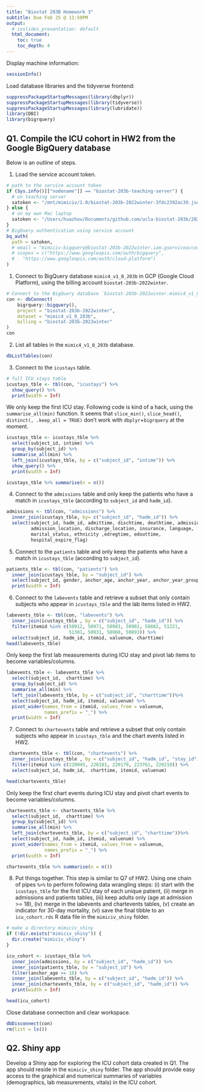 ```yaml
---
title: "Biostat 203B Homework 3"
subtitle: Due Feb 25 @ 11:59PM
output:
  # ioslides_presentation: default
  html_document:
    toc: true
    toc_depth: 4
---
```


Display machine information:
```r
sessionInfo()
```

Load database libraries and the tidyverse frontend:
```r
suppressPackageStartupMessages(library(dbplyr))
suppressPackageStartupMessages(library(tidyverse))
suppressPackageStartupMessages(library(lubridate))
library(DBI)
library(bigrquery)
```

## Q1. Compile the ICU cohort in HW2 from the Google BigQuery database 

Below is an outline of steps.

1. Load the service account token.
```r
# path to the service account token 
if (Sys.info()[["nodename"]] == "biostat-203b-teaching-server") {
  # on teaching server
  satoken <- "/mnt/mimiciv/1.0/biostat-203b-2022winter-3fdc2392ac39.json"
} else {
  # on my own Mac laptop
  satoken <- "/Users/huazhou/Documents/github.com/ucla-biostat-203b/2022winter/hw/hw3/biostat-203b-2022winter-3fdc2392ac39.json"
}
# BigQuery authentication using service account
bq_auth(
  path = satoken,
  # email = "mimiciv-bigquery@biostat-203b-2022winter.iam.gserviceaccount.com",
  # scopes = c("https://www.googleapis.com/auth/bigquery",
  #   "https://www.googleapis.com/auth/cloud-platform")
)
```

1. Connect to BigQuery database `mimic4_v1_0_203b` in GCP (Google Cloud Platform), using the billing account `biostat-203b-2022winter`.
```r
# Connect to the BigQuery database `biostat-203b-2022winter.mimic4_v1_0_203b`
con <- dbConnect(
    bigrquery::bigquery(),
    project = "biostat-203b-2022winter",
    dataset = "mimic4_v1_0_203b",
    billing = "biostat-203b-2022winter"
)
con
```

2. List all tables in the `mimic4_v1_0_203b` database.
```r
dbListTables(con)
```

3. Connect to the `icustays` table.


```r
# full ICU stays table
icustays_tble <- tbl(con, "icustays") %>% 
  show_query() %>%
  print(width = Inf)
```


We only keep the first ICU stay. Following code is kind of a hack, using the `summarise_all(min)` function. It seems that `slice_min()`, `slice_head()`, `distinct(, .keep_all = TRUE)` don't work with `dbplyr`+`bigrquery` at the moment.
```r
icustays_tble <- icustays_tble %>% 
  select(subject_id, intime) %>% 
  group_by(subject_id) %>% 
  summarise_all(min) %>%
  left_join(icustays_tble, by = c("subject_id", "intime")) %>%
  show_query() %>%
  print(width = Inf)

icustays_tble %>% summarise(n = n())
```


4. Connect to the `admissions` table and only keep the patients who have a match in `icustays_tble` (according to `subject_id` and `hadm_id`).
```r
admissions <- tbl(con, "admissions") %>% 
  inner_join(icustays_tble, by= c("subject_id", "hadm_id")) %>%
  select(subject_id, hadm_id, admittime, dischtime, deathtime, admission_type, 
         admission_location, discharge_location, insurance, language, 
         marital_status, ethnicity ,edregtime, edouttime,
         hospital_expire_flag) 
```

5. Connect to the `patients` table and only keep the patients who have a match in `icustays_tble` (according to `subject_id`).
```r

patients_tble <- tbl(con, "patients") %>%
  inner_join(icustays_tble, by = "subject_id") %>% 
  select(subject_id, gender, anchor_age, anchor_year, anchor_year_group, dod) %>%
  print(width = Inf)

```

6. Connect to the `labevents` table and retrieve a subset that only contain subjects who appear in `icustays_tble` and the lab items listed in HW2. 
```r
labevents_tble <- tbl(con, "labevents") %>% 
  inner_join(icustays_tble , by = c("subject_id", "hadm_id")) %>%
  filter(itemid %in% c(50912, 50971, 50983, 50902, 50882, 51221, 
                       51301, 50931, 50960, 50893)) %>%
  select(subject_id, hadm_id, itemid, valuenum, charttime)
head(labevents_tble)
```


Only keep the first lab measurements during ICU stay and pivot lab items to become variables/columns.

```r
labevents_tble <- labevents_tble %>% 
  select(subject_id,  charttime) %>% 
  group_by(subject_id) %>% 
  summarise_all(min) %>%
  left_join(labevents_tble, by = c("subject_id", "charttime"))%>%
  select(subject_id, hadm_id, itemid, valuenum) %>%
  pivot_wider(names_from = itemid, values_from = valuenum, 
              names_prefix = "_") %>%
  print(width = Inf)

```

7. Connect to `chartevents` table and retrieve a subset that only contain subjects who appear in `icustays_tble` and the chart events listed in HW2.
```r
 chartevents_tble <- tbl(con, "chartevents") %>% 
  inner_join(icustays_tble , by = c("subject_id", "hadm_id", "stay_id")) %>%
  filter(itemid %in% c(220045, 220181, 220179, 223761, 220210)) %>%
  select(subject_id, hadm_id,  charttime, itemid, valuenum)

head(chartevents_tble)
```
Only keep the first chart events during ICU stay and pivot chart events to become variables/columns.
```r
chartevents_tble <- chartevents_tble %>% 
  select(subject_id,  charttime) %>% 
  group_by(subject_id) %>% 
  summarise_all(min) %>%
  left_join(chartevents_tble, by = c("subject_id", "charttime"))%>%
  select(subject_id, hadm_id, itemid, valuenum) %>%
  pivot_wider(names_from = itemid, values_from = valuenum, 
              names_prefix = "_") %>%
  print(width = Inf)

chartevents_tble %>% summarise(n = n())
```

8. Put things together. This step is similar to Q7 of HW2. Using one chain of pipes `%>%` to perform following data wrangling steps: (i) start with the `icustays_tble` for the first ICU stay of each unique patient, (ii) merge in admissions and patients tables, (iii) keep adults only (age at admission >= 18), (iv) merge in the labevents and chartevents tables, (v) create an indicator for 30-day mortality, (vi) save the final tibble to an `icu_cohort.rds` R data file in the `mimiciv_shiny` folder.

```r
# make a directory mimiciv_shiny
if (!dir.exists("mimiciv_shiny")) {
  dir.create("mimiciv_shiny")
}
```

```r
icu_cohort <- icustays_tble %>% 
  inner_join(admissions, by = c("subject_id", "hadm_id")) %>%
  inner_join(patients_tble, by = "subject_id") %>%
  filter(anchor_age >= 18) %>%
  inner_join(labevents_tble, by = c("subject_id", "hadm_id")) %>%
  inner_join(chartevents_tble, by = c("subject_id", "hadm_id")) %>%
  print(width = Inf)
```



```r
head(icu_cohort)
```

Close database connection and clear workspace.
```r
dbDisconnect(con)
rm(list = ls())
```

## Q2. Shiny app

Develop a Shiny app for exploring the ICU cohort data created in Q1. The app should reside in the `mimiciv_shiny` folder. The app should provide easy access to the graphical and numerical summaries of variables (demographics, lab measurements, vitals) in the ICU cohort.
